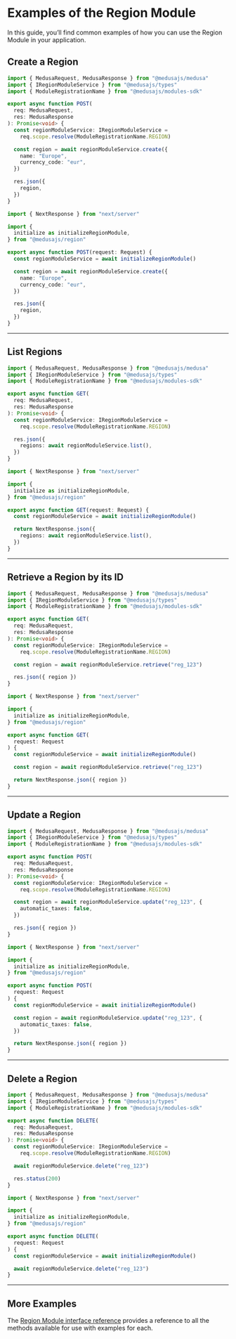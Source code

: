 
# Examples of the Region Module

In this guide, you’ll find common examples of how you can use the Region Module in your application.

## Create a Region

<Tabs groupId="app-type" isCodeTabs={true}>
  <TabItem label="Medusa API Router" value="medusa">

  ```ts
  import { MedusaRequest, MedusaResponse } from "@medusajs/medusa"
  import { IRegionModuleService } from "@medusajs/types"
  import { ModuleRegistrationName } from "@medusajs/modules-sdk"

  export async function POST(
    req: MedusaRequest,
    res: MedusaResponse
  ): Promise<void> {
    const regionModuleService: IRegionModuleService =
      req.scope.resolve(ModuleRegistrationName.REGION)

    const region = await regionModuleService.create({
      name: "Europe",
      currency_code: "eur",
    })

    res.json({
      region,
    })
  }
  ```

  </TabItem>
  <TabItem label="Next.js App Router" value="nextjs">

  ```ts
  import { NextResponse } from "next/server"

  import {
    initialize as initializeRegionModule,
  } from "@medusajs/region"

  export async function POST(request: Request) {
    const regionModuleService = await initializeRegionModule()

    const region = await regionModuleService.create({
      name: "Europe",
      currency_code: "eur",
    })

    res.json({
      region,
    })
  }
  ```

  </TabItem>
</Tabs>

---

## List Regions

<Tabs groupId="app-type" isCodeTabs={true}>
  <TabItem label="Medusa API Router" value="medusa">

  ```ts
  import { MedusaRequest, MedusaResponse } from "@medusajs/medusa"
  import { IRegionModuleService } from "@medusajs/types"
  import { ModuleRegistrationName } from "@medusajs/modules-sdk"

  export async function GET(
    req: MedusaRequest,
    res: MedusaResponse
  ): Promise<void> {
    const regionModuleService: IRegionModuleService =
      req.scope.resolve(ModuleRegistrationName.REGION)

    res.json({
      regions: await regionModuleService.list(),
    })
  }
  ```

  </TabItem>
  <TabItem label="Next.js App Router" value="nextjs">

  ```ts
  import { NextResponse } from "next/server"

  import {
    initialize as initializeRegionModule,
  } from "@medusajs/region"

  export async function GET(request: Request) {
    const regionModuleService = await initializeRegionModule()

    return NextResponse.json({
      regions: await regionModuleService.list(),
    })
  }
  ```

  </TabItem>
</Tabs>

---

## Retrieve a Region by its ID

<Tabs groupId="app-type" isCodeTabs={true}>
  <TabItem label="Medusa API Router" value="medusa">

  ```ts
  import { MedusaRequest, MedusaResponse } from "@medusajs/medusa"
  import { IRegionModuleService } from "@medusajs/types"
  import { ModuleRegistrationName } from "@medusajs/modules-sdk"

  export async function GET(
    req: MedusaRequest,
    res: MedusaResponse
  ): Promise<void> {
    const regionModuleService: IRegionModuleService =
      req.scope.resolve(ModuleRegistrationName.REGION)

    const region = await regionModuleService.retrieve("reg_123")

    res.json({ region })
  }
  ```

  </TabItem>
  <TabItem label="Next.js App Router" value="nextjs">

  ```ts
  import { NextResponse } from "next/server"

  import {
    initialize as initializeRegionModule,
  } from "@medusajs/region"

  export async function GET(
    request: Request
  ) {
    const regionModuleService = await initializeRegionModule()

    const region = await regionModuleService.retrieve("reg_123")

    return NextResponse.json({ region })
  }
  ```

  </TabItem>
</Tabs>

---

## Update a Region

<Tabs groupId="app-type" isCodeTabs={true}>
  <TabItem label="Medusa API Router" value="medusa">

  ```ts
  import { MedusaRequest, MedusaResponse } from "@medusajs/medusa"
  import { IRegionModuleService } from "@medusajs/types"
  import { ModuleRegistrationName } from "@medusajs/modules-sdk"

  export async function POST(
    req: MedusaRequest,
    res: MedusaResponse
  ): Promise<void> {
    const regionModuleService: IRegionModuleService =
      req.scope.resolve(ModuleRegistrationName.REGION)

    const region = await regionModuleService.update("reg_123", {
      automatic_taxes: false,
    })

    res.json({ region })
  }
  ```

  </TabItem>
  <TabItem label="Next.js App Router" value="nextjs">

  ```ts
  import { NextResponse } from "next/server"

  import {
    initialize as initializeRegionModule,
  } from "@medusajs/region"

  export async function POST(
    request: Request
  ) {
    const regionModuleService = await initializeRegionModule()

    const region = await regionModuleService.update("reg_123", {
      automatic_taxes: false,
    })

    return NextResponse.json({ region })
  }
  ```

  </TabItem>
</Tabs>

---

## Delete a Region

<Tabs groupId="app-type" isCodeTabs={true}>
  <TabItem label="Medusa API Router" value="medusa">

  ```ts
  import { MedusaRequest, MedusaResponse } from "@medusajs/medusa"
  import { IRegionModuleService } from "@medusajs/types"
  import { ModuleRegistrationName } from "@medusajs/modules-sdk"

  export async function DELETE(
    req: MedusaRequest,
    res: MedusaResponse
  ): Promise<void> {
    const regionModuleService: IRegionModuleService =
      req.scope.resolve(ModuleRegistrationName.REGION)

    await regionModuleService.delete("reg_123")

    res.status(200)
  }
  ```

  </TabItem>
  <TabItem label="Next.js App Router" value="nextjs">

  ```ts
  import { NextResponse } from "next/server"

  import {
    initialize as initializeRegionModule,
  } from "@medusajs/region"

  export async function DELETE(
    request: Request
  ) {
    const regionModuleService = await initializeRegionModule()

    await regionModuleService.delete("reg_123")
  }
  ```

  </TabItem>
</Tabs>

---

## More Examples

The [Region Module interface reference](../../../references/region/interfaces/region.IRegionModuleService.mdx) provides a reference to all the methods available for use with examples for each.
